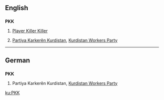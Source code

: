 {{wikipedia|lang=de}}
==English==

==={{abbreviation}}===
'''PKK'''

# {{rfv-sense}} [[Player Killer Killer]]
# [[Partiya Karkerên Kurdistan]], [[Kurdistan Workers Party]]
----

==German==

==={{initialism}}===
'''PKK'''

# Partiya Karkerên Kurdistan, [[Kurdistan Workers Party]]

[[ku:PKK]]